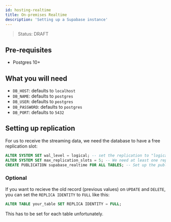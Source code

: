 ```yaml
---
id: hosting-realtime
title: On-premises Realtime
description: 'Setting up a Supabase instance'
---
```


> Status: DRAFT

## Pre-requisites

- Postgres 10+

## What you will need

- `DB_HOST`: defaults to `localhost`
- `DB_NAME`: defaults to `postgres`
- `DB_USER`: defaults to `postgres`
- `DB_PASSWORD`: defaults to `postgres`
- `DB_PORT`: defaults to `5432`


## Setting up replication

For us to receive the streaming data, we need the database to have a free replication slot:

```sql
ALTER SYSTEM SET wal_level = logical; -- set the replication to "logical" 
ALTER SYSTEM SET max_replication_slots = 5; -- We need at least one replication slot to subscribe to
CREATE PUBLICATION supabase_realtime FOR ALL TABLES; -- Set up the publication for us to listen to
```

### Optional

If you want to recieve the old record (previous values) on `UPDATE` and `DELETE`, you can set the `REPLICA IDENTITY` to `FULL` like this: 

```sql
ALTER TABLE your_table SET REPLICA IDENTITY = FULL;
```

This has to be set for each table unfortunately.